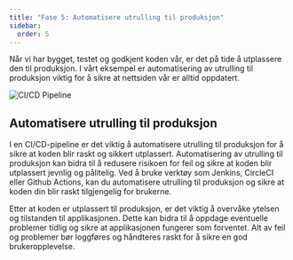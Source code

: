 ```yaml
---
title: "Fase 5: Automatisere utrulling til produksjon"
sidebar:
  order: 5
---
```


Når vi har bygget, testet og godkjent koden vår, er det på tide å utplassere den til produksjon.
I vårt eksempel er automatisering av utrulling til produksjon viktig for å sikre at nettsiden vår er alltid oppdatert.

![CI/CD Pipeline](../../../../assets/images/AutomatiskUtrullingTilProduksjon.png)

## Automatisere utrulling til produksjon

I en CI/CD-pipeline er det viktig å automatisere utrulling til produksjon for å sikre at koden blir raskt og sikkert utplassert.
Automatisering av utrulling til produksjon kan bidra til å redusere risikoen for feil og sikre at koden blir utplassert jevnlig og pålitelig.
Ved å bruke verktøy som Jenkins, CircleCI eller Github Actions, kan du automatisere utrulling til produksjon og sikre at koden din blir raskt tilgjengelig for brukerne.

Etter at koden er utplassert til produksjon, er det viktig å overvåke ytelsen og tilstanden til applikasjonen.
Dette kan bidra til å oppdage eventuelle problemer tidlig og sikre at applikasjonen fungerer som forventet.
Alt av feil og problemer bør loggføres og håndteres raskt for å sikre en god brukeropplevelse.


<SelectCorrect
  question="Hva er formålet med å automatisere utrulling til produksjon?"
  correct="For å sikre at koden blir raskt og sikkert utplassert til produksjon."
  wrong1="For å teste koden i et realistisk miljø før den rulles ut til produksjon."
  wrong2="For å overvåke ytelsen og tilstanden til applikasjonen."
/>


<LikeThisPage />
